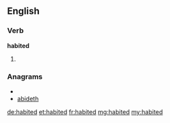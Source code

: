 ==English==

===Verb===
'''habited'''

# {{past of|[[habit]]}}

===Anagrams===
* {{alphagram|abdehit}}
* [[abideth#English|abideth]]

[[de:habited]]
[[et:habited]]
[[fr:habited]]
[[mg:habited]]
[[my:habited]]